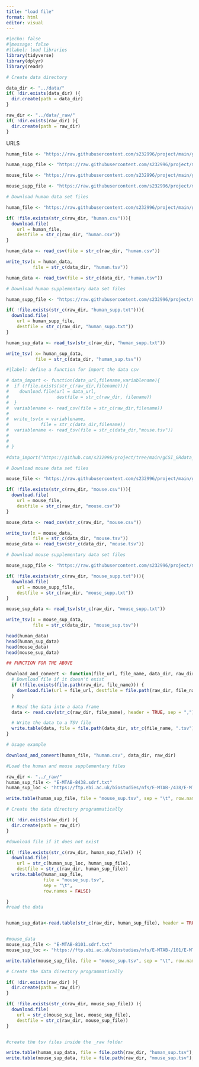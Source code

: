 ```yaml
---
title: "load file"
format: html
editor: visual
---
```


```r
#|echo: false
#|message: false
#|label: load libraries
library(tidyverse)
library(dplyr)
library(readr)
```

```r
# Create data directory 

data_dir <- "../data/"
if( !dir.exists(data_dir) ){
  dir.create(path = data_dir)
}

raw_dir <- "../data/_raw/"
if( !dir.exists(raw_dir) ){
  dir.create(path = raw_dir)
}
```

URLS

```r
human_file <- "https://raw.githubusercontent.com/s232996/project/main/gCSI_GRdata_v1.3.tsv/data/human.csv"

human_supp_file <- "https://raw.githubusercontent.com/s232996/project/main/gCSI_GRdata_v1.3.tsv/data/human_suppl.txt"

mouse_file <- "https://raw.githubusercontent.com/s232996/project/main/gCSI_GRdata_v1.3.tsv/data/mouse.csv"

mouse_supp_file <- "https://raw.githubusercontent.com/s232996/project/main/gCSI_GRdata_v1.3.tsv/data/mouse_suppl.txt"
```

```r
# Download human data set files 

human_file <- "https://raw.githubusercontent.com/s232996/project/main/gCSI_GRdata_v1.3.tsv/data/human.csv"

if( !file.exists(str_c(raw_dir, "human.csv"))){
  download.file(
    url = human_file,
    destfile = str_c(raw_dir, "human.csv"))
}

human_data <- read_csv(file = str_c(raw_dir, "human.csv"))

write_tsv(x = human_data,
          file = str_c(data_dir, "human.tsv"))

human_data <- read_tsv(file = str_c(data_dir, "human.tsv")) 

```

```r
# Download human supplementary data set files 

human_supp_file <- "https://raw.githubusercontent.com/s232996/project/main/gCSI_GRdata_v1.3.tsv/data/human_suppl.txt"

if( !file.exists(str_c(raw_dir, "human_supp.txt"))){
  download.file(
    url = human_supp_file,
    destfile = str_c(raw_dir, "human_supp.txt"))
}

human_sup_data <- read_tsv(str_c(raw_dir, "human_supp.txt"))

write_tsv( x= human_sup_data,
           file = str_c(data_dir, "human_sup.tsv"))
```

```r
#|label: define a function for import the data csv

# data_import <- function(data_url,filename,variablename){
#  if (!file.exists(str_c(raw_dir,filename))){
#    download.file(url = data_url,
#                  destfile = str_c(raw_dir, filename))
#  }
#  variablename <- read_csv(file = str_c(raw_dir,filename))
#  
#  write_tsv(x = variablename,
#            file = str_c(data_dir,filename))
#  variablename <- read_tsv(file = str_c(data_dir,"mouse.tsv"))
#  
#  
# }

#data_import("https://github.com/s232996/project/tree/main/gCSI_GRdata_v1.3.tsv/data/mouse.csv", "mouse.csv", mouse_data)

```

```r
# Download mouse data set files 

mouse_file <- "https://raw.githubusercontent.com/s232996/project/main/gCSI_GRdata_v1.3.tsv/data/mouse.csv"

if( !file.exists(str_c(raw_dir, "mouse.csv"))){
  download.file(
    url = mouse_file,
    destfile = str_c(raw_dir, "mouse.csv"))
}

mouse_data <- read_csv(str_c(raw_dir, "mouse.csv"))

write_tsv(x = mouse_data,
          file = str_c(data_dir, "mouse.tsv"))
mouse_data <- read_tsv(str_c(data_dir, "mouse.tsv"))
```

```r
# Download mouse supplementary data set files 

mouse_supp_file <- "https://raw.githubusercontent.com/s232996/project/main/gCSI_GRdata_v1.3.tsv/data/mouse_suppl.txt"

if( !file.exists(str_c(raw_dir, "mouse_supp.txt"))){
  download.file(
    url = mouse_supp_file,
    destfile = str_c(raw_dir, "mouse_supp.txt"))
}

mouse_sup_data <- read_tsv(str_c(raw_dir, "mouse_supp.txt"))

write_tsv(x = mouse_sup_data, 
          file = str_c(data_dir, "mouse_sup.tsv"))

```

```r
head(human_data)
head(human_sup_data)
head(mouse_data)
head(mouse_sup_data)
```

```r
## FUNCTION FOR THE ABOVE

download_and_convert <- function(file_url, file_name, data_dir, raw_dir) {
  # Download file if it doesn't exist
  if (!file.exists(file.path(raw_dir, file_name))) {
    download.file(url = file_url, destfile = file.path(raw_dir, file_name))
  }

  # Read the data into a data frame
  data <- read.csv(str_c(raw_dir, file_name), header = TRUE, sep = ",")

  # Write the data to a TSV file
  write.table(data, file = file.path(data_dir, str_c(file_name, ".tsv")), sep = "/t", row.names = FALSE)
}

# Usage example

download_and_convert(human_file, "human.csv", data_dir, raw_dir)
```

```r
#Load the human and mouse supplementary files

raw_dir <- "../_raw/"
human_sup_file <- "E-MTAB-8438.sdrf.txt"
human_sup_loc <- "https://ftp.ebi.ac.uk/biostudies/nfs/E-MTAB-/438/E-MTAB-8438/Files/"

write.table(human_sup_file, file = "mouse_sup.tsv", sep = "\t", row.names = FALSE)

# Create the data directory programmatically

if( !dir.exists(raw_dir) ){
  dir.create(path = raw_dir)
}

#download file if it does not exist

if( !file.exists(str_c(raw_dir, human_sup_file)) ){
  download.file(
    url = str_c(human_sup_loc, human_sup_file),
    destfile = str_c(raw_dir, human_sup_file))
  write.table(human_sup_file,
              file = "mouse_sup.tsv",
              sep = "\t",
              row.names = FALSE)

}
#read the data


human_sup_data<-read.table(str_c(raw_dir, human_sup_file), header = TRUE, sep = "\t")


#mouse_data
mouse_sup_file <- "E-MTAB-8101.sdrf.txt"
mouse_sup_loc <- "https://ftp.ebi.ac.uk/biostudies/nfs/E-MTAB-/101/E-MTAB-8101/Files/"

write.table(mouse_sup_file, file = "mouse_sup.tsv", sep = "\t", row.names = FALSE)

# Create the data directory programmatically

if( !dir.exists(raw_dir) ){
  dir.create(path = raw_dir)
}

if( !file.exists(str_c(raw_dir, mouse_sup_file)) ){
  download.file(
    url = str_c(mouse_sup_loc, mouse_sup_file),
    destfile = str_c(raw_dir, mouse_sup_file))
}


#create the tsv files inside the _raw folder

write.table(human_sup_data, file = file.path(raw_dir, "human_sup.tsv"), sep = "/t", row.names = FALSE)
write.table(mouse_sup_data, file = file.path(raw_dir, "mouse_sup.tsv"), sep = "/t", row.names = FALSE)
```
